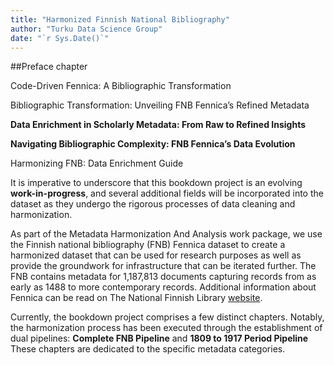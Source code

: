 ```yaml
---
title: "Harmonized Finnish National Bibliography"
author: "Turku Data Science Group"
date: "`r Sys.Date()`"
---
```


##Preface chapter

Code-Driven Fennica: A Bibliographic Transformation

Bibliographic Transformation: Unveiling FNB Fennica's Refined Metadata

**Data Enrichment in Scholarly Metadata: From Raw to Refined Insights**

**Navigating Bibliographic Complexity: FNB Fennica's Data Evolution**

Harmonizing FNB: Data Enrichment Guide

It is imperative to underscore that this bookdown project is an evolving **work-in-progress**, and several additional fields will be incorporated into the dataset as they undergo the rigorous processes of data cleaning and harmonization.

As part of the Metadata Harmonization And Analysis work package, we use the Finnish national bibliography (FNB) Fennica dataset to create a harmonized dataset that can be used for research purposes as well as provide the groundwork for infrastructure that can be iterated further. The FNB contains metadata for 1,187,813 documents capturing records from as early as 1488 to more contemporary records. Additional information about Fennica can be read on The National Finnish Library [website](https://www.kansalliskirjasto.fi/en/services/fennica-finnish-national-bibliography).

Currently, the bookdown project comprises a few distinct chapters. Notably, the harmonization process has been executed through the establishment of dual pipelines: **Complete FNB Pipeline** and **1809 to 1917 Period Pipeline** These chapters are dedicated to the specific metadata categories.
